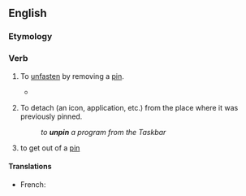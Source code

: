 ==English==

===Etymology===
{{prefix|en|un|pin}}

===Verb===
{{en-verb|++}}

# {{lb|en|transitive}} To [[unfasten]] by removing a [[pin]].
#* {{quote-book|en|year=1749|author=Henry Fielding|title=The History of Tom Jones, a Foundling|passage=Lady Bellaston answered with a smile, “Then you have seen this terrible man, madam; pray, is he so very fine a figure as he is represented? for Etoff entertained me last night almost two hours with him. The wench I believe is in love with him by reputation.” Here the reader will be apt to wonder; but the truth is, that Mrs Etoff, who had the honour to pin and '''unpin''' the Lady Bellaston, had received compleat information concerning the said Mr Jones, and had faithfully conveyed the same to her lady last night (or rather that morning) while she was undressing; on which accounts she had been detained in her office above the space of an hour and a half.}}
# {{lb|en|transitive|computing|GUI}} To detach (an icon, application, etc.) from the place where it was previously pinned.
#: ''to '''unpin''' a program from the Taskbar''
# {{lb|en|transitive|chess}} to get out of a [[pin]]

====Translations====
{{trans-top}}
* French: {{t+|fr|désépingler}}
{{trans-mid}}
{{trans-bottom}}